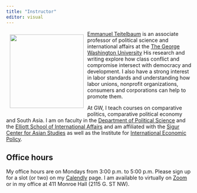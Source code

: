 ```yaml
---
title: "Instructor"
editor: visual
---
```


![](images/teitelbaum2.jpg){style="float:left;padding: 10px 10px 10px 10px;"
fig-alt="Headshot of Professor Teitelbaum" width="200"}

[Emmanuel Teitelbaum](https://www.emmanuelteitelbaum.com/) is an
associate professor of political science and international affairs at
the [The George Washington University](https://www.gwu.edu/) His
research and writing explore how class conflict and compromise intersect
with democracy and development. I also have a strong interest in labor
standards and understanding how labor unions, nonprofit organizations,
consumers and corporations can help to promote them.

At GW, I teach courses on comparative politics, comparative political
economy and South Asia. I am on faculty in the [Department of Political
Science](https://politicalscience.columbian.gwu.edu/) and the [Elliott
School of International Affairs](https://elliott.gwu.edu/) and am
affiliated with the [Sigur Center for Asian
Studies](https://sigur.elliott.gwu.edu/) as well as the Institute for
[International Economic Policy](https://iiep.gwu.edu/).

## Office hours

My office hours are on Mondays from 3:00 p.m. to 5:00 p.m. Please sign
up for a slot (or two) on my
[Calendly](ttps://gwu-edu.zoom.us/my/emmanuel.teitelbaum) page. I am
available to virtually on
[Zoom](https://gwu-edu.zoom.us/my/emmanuel.teitelbaum) or in my office
at 411 Monroe Hall (2115 G. ST NW).
